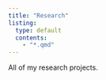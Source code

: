 ```yaml
---
title: "Research" 
listing:
  type: default 
  contents:
    - "*.qmd"
---
```


All of my research projects.
